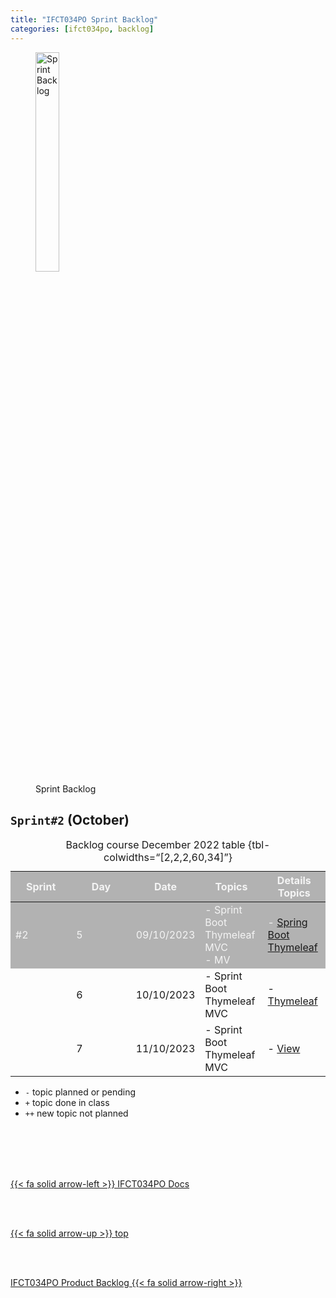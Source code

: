 ```yaml
---
title: "IFCT034PO Sprint Backlog"
categories: [ifct034po, backlog]
---
```


<style>
tr:nth-child(1) {
  background-color: #b2b2b2!important;
  color: #f4f4f4!important;
}
</style>


![Sprint Backlog](/images/home/backlog.jpg){width="30%"}

## ``Sprint#2`` (October)

::: {.column-page-right}
| Sprint | Day | Date | Topics |  Details Topics |
| -- | -- | -- | -- | -- |
| #2 | 5 | 09/10/2023 | - Sprint Boot Thymeleaf MVC </br>  - MV | - [Spring Boot Thymeleaf](https://albertprofe.dev/springboot/boot-what-create-th-h2.html) |
|  | 6 | 10/10/2023 | - Sprint Boot Thymeleaf MVC </br>  | - [Thymeleaf](https://albertprofe.dev/springboot/boot-concepts-th.html)|
|  | 7 | 11/10/2023  | - Sprint Boot Thymeleaf MVC </br>  |  - [View](https://albertprofe.dev/springboot/boot-concepts-view.html) |
: Backlog course December 2022 table {tbl-colwidths="[2,2,2,60,34]"}
:::

::: {.callout-note}
- `-` topic planned or pending
- `+` topic done in class
- `++` new topic not planned
:::



<!--- navLinks -->
<br><br>
<div class=row>
<br>
<div class='column left previous'>
<br>
[{{< fa solid arrow-left >}} IFCT034PO Docs](/ifct034po/ifct034po.qmd)
<br>
</div>
<br>
<div class='column center'>
<br>
[{{< fa solid arrow-up >}} top](#top)
<br>
</div>
<br>
<div class='column right next'>
<br>
[IFCT034PO Product Backlog  {{< fa solid arrow-right >}}](/ifct034po/ifct034pobacklog-product.qmd)
<br>
</div>
<br>
</div>

